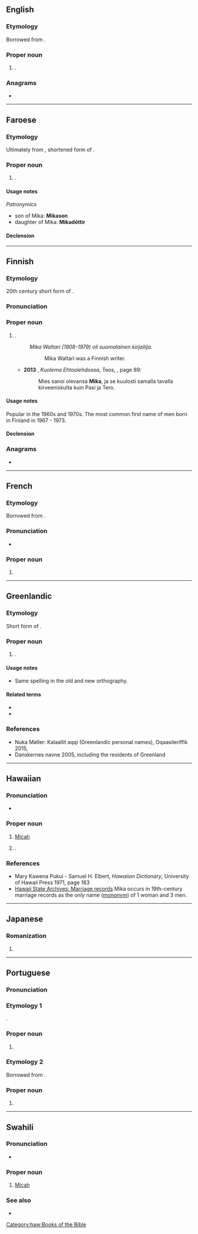 {{also|mika|mikä}}
==English==

===Etymology===
Borrowed from {{bor|en|ja|みか|tr=Mika}}.

===Proper noun===
{{en-proper noun}}

# {{given name|en|female|from=Japanese}}.

===Anagrams===
* {{anagrams|en|a=aikm|Kami|kami|maki}}

----

==Faroese==

===Etymology===
Ultimately from {{der|fo|hbo|-}} {{m|he|מִיכָה|tr=mīḵāh}}, shortened form of {{m|he|מִיכַיְהוּ||tr=mīḵāyᵊhū|who is like Yahweh}}.

===Proper noun===
{{head|fo|proper noun|g=m}}

# {{given name|fo|male}}.

====Usage notes====
''Patronymics''
* son of Mika: '''Mikason'''
* daughter of Mika: '''Mikadóttir'''

====Declension====
{{fo-decl-proper-noun-s-indef|Mika|Mika|Mika|Mika}}

----

==Finnish==

===Etymology===
20th century short form of {{m|fi|Mikael||[[Michael]]}}.

===Pronunciation===
{{fi-pronunciation}}

===Proper noun===
{{fi-proper noun}}

# {{given name|fi|male}}.
#: ''Mika Waltari (1908-1979) oli suomalainen kirjailija.''
#:: Mika Waltari was a Finnish writer.
#* '''2013''' {{w|Minna Lindgren}}, ''Kuolema Ehtoolehdossa'', Teos, {{ISBN|978-951-851-659-3}}, page 89:
#*: Mies sanoi olevansa '''Mika''', ja se kuulosti samalla tavalla kirveeniskulta kuin Pasi ja Tero.

====Usage notes====
Popular in the 1960s and 1970s. The most common first name of men born in Finland in 1967 - 1973.

====Declension====
{{fi-decl-kala|Mik|||a}}

===Anagrams===
* {{anagrams|fi|a=aikm|maki}}

----

==French==

===Etymology===
Borrowed from {{bor|fr|ja|みか|tr=Mika}}.

===Pronunciation===
* {{fr-IPA}}

===Proper noun===
{{fr-proper noun|f}}

# {{given name|fr|female|from=Japanese}}

----

==Greenlandic==

===Etymology===
Short form of {{m|kl|Mikaali}}.

===Proper noun===
{{head|kl|proper noun}}

# {{given name|kl|male|from=Danish|eq=Michael}}.

====Usage notes====
* Same spelling in the old and new orthography.

====Related terms====
* {{l|kl|Mikaali}}
* {{l|kl|Mikkili}}

===References===
* Nuka Møller: Kalaallit aqqi (Greenlandic personal names), Oqaasileriffik 2015, {{ISBN|978-87-990324-3-3}}
* [http://www.danskernesnavne.navneforskning.ku.dk/ ] Danskernes navne 2005, including the residents of Greenland

----

==Hawaiian==

===Pronunciation===
* {{haw-IPA}}

===Proper noun===
{{haw-proper noun}}

# {{lb|haw|biblical character}} [[Micah]]
# {{given name|haw|male|from=the Bible}}.

===References===
* Mary Kawena Pukui - Samuel H. Elbert, ''Hawaiian Dictionary'', University of Hawaii Press 1971, page 183
* [http://www.ulukau.org/gsdl2.7/cgi-bin/algene Hawaii State Archives: Marriage records] Mika occurs in 19th-century marriage records as the only name ([[mononym]]) of 1 woman and 3 men.

[[Category:haw:Books of the Bible]]

----

==Japanese==

===Romanization===
{{ja-romaji}}

# {{ja-romanization of|みか}}

----

==Portuguese==

===Pronunciation===
{{pt-IPA}}

===Etymology 1===
{{clipping|pt|Micael}}.

===Proper noun===
{{pt-proper noun|m}}

# {{given name|pt|male|dim=Micael}}

===Etymology 2===
Borrowed from {{bor|pt|ja|みか|tr=Mika}}.

===Proper noun===
{{pt-proper noun|f}}

# {{given name|pt|female|from=Japanese}}

----

==Swahili==

===Pronunciation===
* {{audio|sw|Sw-ke-Mika.flac|Audio (Kenya)}}

===Proper noun===
{{head|sw|proper noun}}

# {{lb|sw|biblical}} [[Micah]] {{gl|book of the [[Old Testament]] of the [[Bible]]}}

===See also===
* {{list:books of the Protestant Old Testament/sw}}